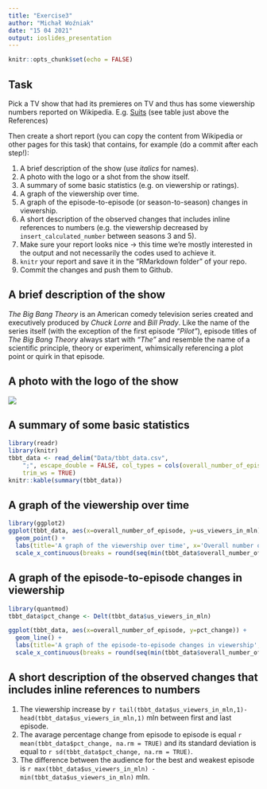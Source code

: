 ```yaml
---
title: "Exercise3"
author: "Michał Woźniak"
date: "15 04 2021"
output: ioslides_presentation
---
```


```r
knitr::opts_chunk$set(echo = FALSE)
```

## Task
Pick a TV show that had its premieres on TV and thus has some viewership numbers reported on Wikipedia.
E.g. [Suits](https://en.wikipedia.org/wiki/List_of_Suits_episodes) (see table just above the References)

Then create a short report (you can copy the content from Wikipedia or other pages for this task) that contains, for example (do a commit after each step!):

1. A brief description of the show (use _italics_ for names).
2. A photo with the logo or a shot from the show itself.
3. A summary of some basic statistics (e.g. on viewership or ratings).
4. A graph of the viewership over time.
5. A graph of the episode-to-episode (or season-to-season) changes in viewership.
6. A short description of the observed changes that includes inline references to numbers (e.g. the viewership decreased by `insert_calculated_number` between seasons 3 and 5).
7. Make sure your report looks nice -> this time we're mostly interested in the output and not necessarily the codes used to achieve it.
7. `knitr` your report and save it in the "RMarkdown folder" of your repo. 
8. Commit the changes and push them to Github.

## A brief description of the show
_The Big Bang Theory_ is an American comedy television series created and executively produced by _Chuck Lorre_ and _Bill Prady_. Like the name of the series itself (with the exception of the first episode _"Pilot"_), episode titles of _The Big Bang Theory_ always start with _"The"_ and resemble the name of a scientific principle, theory or experiment, whimsically referencing a plot point or quirk in that episode.

## A photo with the logo of the show
![](https://upload.wikimedia.org/wikipedia/commons/thumb/1/13/TBBT_logo.svg/195px-TBBT_logo.svg.png)

## A summary of some basic statistics
```r
library(readr)
library(knitr)
tbbt_data <- read_delim("Data/tbbt_data.csv", 
    ";", escape_double = FALSE, col_types = cols(overall_number_of_episode = col_integer()), 
    trim_ws = TRUE)
knitr::kable(summary(tbbt_data))
```

## A graph of the viewership over time
```r
library(ggplot2)
ggplot(tbbt_data, aes(x=overall_number_of_episode, y=us_viewers_in_mln)) +
  geom_point() + 
  labs(title='A graph of the viewership over time', x='Overall number of episodes', y='US viewers in mln') +
  scale_x_continuous(breaks = round(seq(min(tbbt_data$overall_number_of_episode), max(tbbt_data$overall_number_of_episode), by = 25),1))
```

## A graph of the episode-to-episode changes in viewership
```r
library(quantmod)
tbbt_data$pct_change <- Delt(tbbt_data$us_viewers_in_mln)

ggplot(tbbt_data, aes(x=overall_number_of_episode, y=pct_change)) +
  geom_line() + 
  labs(title='A graph of the episode-to-episode changes in viewership', x='Overall number of episodes', y='US viewers - percentage change') +
  scale_x_continuous(breaks = round(seq(min(tbbt_data$overall_number_of_episode), max(tbbt_data$overall_number_of_episode), by = 25),1))
```

## A short description of the observed changes that includes inline references to numbers
1. The viewership increase by `r tail(tbbt_data$us_viewers_in_mln,1)-head(tbbt_data$us_viewers_in_mln,1)` mln between first and last episode.
2. The avarage percentage change from episode to episode is equal `r mean(tbbt_data$pct_change, na.rm = TRUE)` and its standard deviation is equal to `r sd(tbbt_data$pct_change, na.rm = TRUE)`.
3. The difference between the audience for the best and weakest episode is `r max(tbbt_data$us_viewers_in_mln) - min(tbbt_data$us_viewers_in_mln)` mln.


